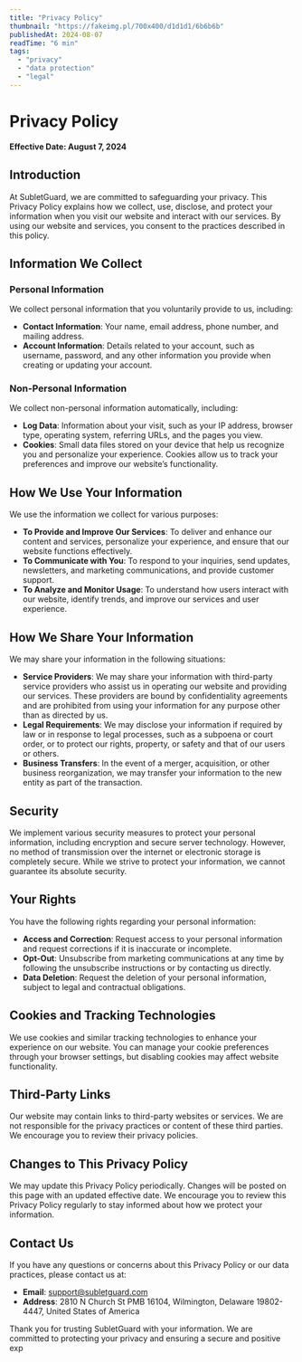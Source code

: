 ```yaml
---
title: "Privacy Policy"
thumbnail: "https://fakeimg.pl/700x400/d1d1d1/6b6b6b"
publishedAt: 2024-08-07
readTime: "6 min"
tags:
  - "privacy"
  - "data protection"
  - "legal"
---
```


# Privacy Policy

**Effective Date: August 7, 2024**

## Introduction

At SubletGuard, we are committed to safeguarding your privacy. This Privacy Policy explains how we collect, use, disclose, and protect your information when you visit our website and interact with our services. By using our website and services, you consent to the practices described in this policy.

## Information We Collect

### Personal Information

We collect personal information that you voluntarily provide to us, including:

- **Contact Information**: Your name, email address, phone number, and mailing address.
- **Account Information**: Details related to your account, such as username, password, and any other information you provide when creating or updating your account.

### Non-Personal Information

We collect non-personal information automatically, including:

- **Log Data**: Information about your visit, such as your IP address, browser type, operating system, referring URLs, and the pages you view.
- **Cookies**: Small data files stored on your device that help us recognize you and personalize your experience. Cookies allow us to track your preferences and improve our website’s functionality.

## How We Use Your Information

We use the information we collect for various purposes:

- **To Provide and Improve Our Services**: To deliver and enhance our content and services, personalize your experience, and ensure that our website functions effectively.
- **To Communicate with You**: To respond to your inquiries, send updates, newsletters, and marketing communications, and provide customer support.
- **To Analyze and Monitor Usage**: To understand how users interact with our website, identify trends, and improve our services and user experience.

## How We Share Your Information

We may share your information in the following situations:

- **Service Providers**: We may share your information with third-party service providers who assist us in operating our website and providing our services. These providers are bound by confidentiality agreements and are prohibited from using your information for any purpose other than as directed by us.
- **Legal Requirements**: We may disclose your information if required by law or in response to legal processes, such as a subpoena or court order, or to protect our rights, property, or safety and that of our users or others.
- **Business Transfers**: In the event of a merger, acquisition, or other business reorganization, we may transfer your information to the new entity as part of the transaction.

## Security

We implement various security measures to protect your personal information, including encryption and secure server technology. However, no method of transmission over the internet or electronic storage is completely secure. While we strive to protect your information, we cannot guarantee its absolute security.

## Your Rights

You have the following rights regarding your personal information:

- **Access and Correction**: Request access to your personal information and request corrections if it is inaccurate or incomplete.
- **Opt-Out**: Unsubscribe from marketing communications at any time by following the unsubscribe instructions or by contacting us directly.
- **Data Deletion**: Request the deletion of your personal information, subject to legal and contractual obligations.

## Cookies and Tracking Technologies

We use cookies and similar tracking technologies to enhance your experience on our website. You can manage your cookie preferences through your browser settings, but disabling cookies may affect website functionality.

## Third-Party Links

Our website may contain links to third-party websites or services. We are not responsible for the privacy practices or content of these third parties. We encourage you to review their privacy policies.

## Changes to This Privacy Policy

We may update this Privacy Policy periodically. Changes will be posted on this page with an updated effective date. We encourage you to review this Privacy Policy regularly to stay informed about how we protect your information.

## Contact Us

If you have any questions or concerns about this Privacy Policy or our data practices, please contact us at:

- **Email**: support@subletguard.com
- **Address**: 2810 N Church St PMB 16104, Wilmington, Delaware 19802-4447, United States of America

Thank you for trusting SubletGuard with your information. We are committed to protecting your privacy and ensuring a secure and positive exp

